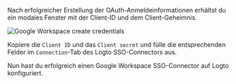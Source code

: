 
Nach erfolgreicher Erstellung der OAuth-Anmeldeinformationen erhältst du ein modales Fenster mit der Client-ID und dem Client-Geheimnis.

<img src={googleWorkspaceCreateCredentialsImage} alt="Google Workspace create credentials" />

Kopiere die `Client ID` und das `Client secret` und fülle die entsprechenden Felder im `Connection`-Tab des Logto SSO-Connectors aus.

Nun hast du erfolgreich einen Google Workspace SSO-Connector auf Logto konfiguriert.
